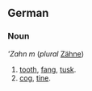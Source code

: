 ==German==
===Noun===
'''Zahn'' ''m'' (''plural'' [[Zähne]])
# [[tooth]], [[fang]], [[tusk]].
# [[cog]], [[tine]].